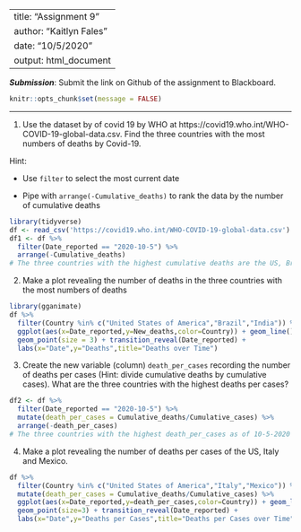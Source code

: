 
---
title: "Assignment 9"
author: "Kaitlyn Fales"
date: "10/5/2020"
output: html_document
---


***Submission***: Submit the link on Github of the assignment to Blackboard.

```{r setup, include=FALSE}
knitr::opts_chunk$set(message = FALSE)
```


-------

1. Use the dataset by of covid 19 by WHO at https://covid19.who.int/WHO-COVID-19-global-data.csv. Find the three countries with the most numbers of deaths by Covid-19. 

Hint: 

-  Use `filter` to select the most current date 

-  Pipe with `arrange(-Cumulative_deaths)` to rank the data by the number of cumulative deaths

```{r}
library(tidyverse)
df <- read_csv('https://covid19.who.int/WHO-COVID-19-global-data.csv')
df1 <- df %>% 
  filter(Date_reported == "2020-10-5") %>% 
  arrange(-Cumulative_deaths)
# The three countries with the highest cumulative deaths are the US, Brazil, and India.
```


2. Make a plot revealing the number of deaths in the three countries with the most numbers of deaths
```{r}
library(gganimate)
df %>% 
  filter(Country %in% c("United States of America","Brazil","India")) %>% 
  ggplot(aes(x=Date_reported,y=New_deaths,color=Country)) + geom_line() +
  geom_point(size = 3) + transition_reveal(Date_reported) + 
  labs(x="Date",y="Deaths",title="Deaths over Time")
```

3. Create the new variable (column) `death_per_cases` recording the number of deaths per cases (Hint: divide cumulative deaths by cumulative cases).  What are the three countries with the highest deaths per cases? 
```{r}
df2 <- df %>% 
  filter(Date_reported == "2020-10-5") %>% 
  mutate(death_per_cases = Cumulative_deaths/Cumulative_cases) %>% 
  arrange(-death_per_cases)
# The three countries with the highest death_per_cases as of 10-5-2020 are Yemen, Italy, and Mexico.
```


4. Make a plot revealing the number of deaths per cases of the US, Italy and Mexico.
```{r,warning=FALSE,message=FALSE}
df %>% 
  filter(Country %in% c("United States of America","Italy","Mexico")) %>% 
  mutate(death_per_cases = Cumulative_deaths/Cumulative_cases) %>%
  ggplot(aes(x=Date_reported,y=death_per_cases,color=Country)) + geom_line() +
  geom_point(size=3) + transition_reveal(Date_reported) +
  labs(x="Date",y="Deaths per Cases",title="Deaths per Cases over Time")
```



